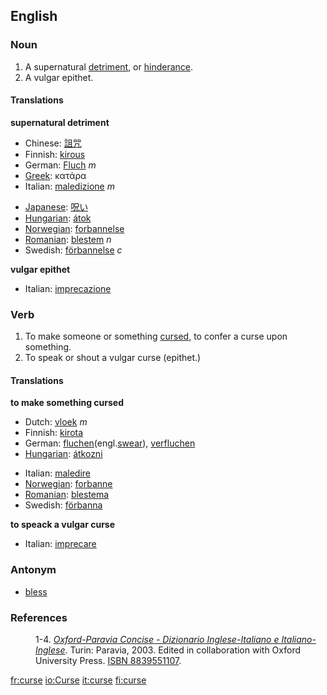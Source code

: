 ==English==

===Noun===
{{en-noun-reg}}

# A supernatural [[detriment]], or [[hinderance]].
# A vulgar epithet.

====Translations====
'''supernatural detriment'''
{{top}}
*Chinese: [[詛咒]]
*Finnish: [[kirous]]
*German: [[Fluch]] ''m''
*[[Greek]]: κατάρα
*Italian: [[maledizione]] ''m'' {{ref|1}}
{{mid}}
*[[Japanese]]: [[呪い]]
*[[Hungarian]]: [[átok]]
*[[Norwegian]]: [[forbannelse]]
*[[Romanian]]: [[blestem]] ''n''
*Swedish: [[förbannelse]] ''c''
{{bottom}}

'''vulgar epithet'''
{{top}}
*Italian: [[imprecazione]] {{f}} {{ref|2}}
{{mid}}
{{bottom}}

===Verb===
{{en-infl-reg-other-e|curs|e}}

# To make someone or something [[cursed]], to confer a curse upon something.
# To speak or shout a vulgar curse (epithet.)

====Translations====
'''to make something cursed'''
{{top}}
*Dutch: [[vloek]] ''m''
*Finnish: [[kirota]]
*German: [[fluchen]](engl.[[swear]]), [[verfluchen]]
*[[Hungarian]]: [[átkozni]]
{{mid}}
*Italian: [[maledire]] {{ref|3}}
*[[Norwegian]]: [[forbanne]]
*[[Romanian]]: [[blestema]]
*Swedish: [[förbanna]]
{{bottom}}

'''to speack a vulgar curse'''
{{top}}
*Italian: [[imprecare]] {{ref|4}}
{{mid}}
{{bottom}}

===Antonym===
*[[bless]]

===References===
: 1-4. {{note|1}}{{note|2}}{{note|3}}{{note|4}} ''[http://www.oxfordparavia.it/ Oxford-Paravia Concise - Dizionario Inglese-Italiano e Italiano-Inglese]''. Turin: Paravia, 2003. Edited in collaboration with Oxford University Press. [[W:Wikipedia:book sources| ISBN 8839551107]].

[[fr:curse]]
[[io:Curse]]
[[it:curse]]
[[fi:curse]]